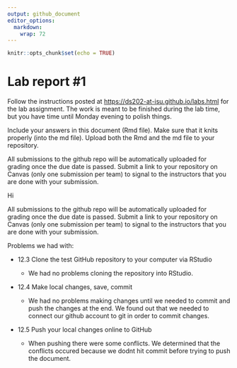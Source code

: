 ```yaml
---
output: github_document
editor_options: 
  markdown: 
    wrap: 72
---
```


<!-- README.md is generated from README.Rmd. Please edit the README.Rmd file -->

```r
knitr::opts_chunk$set(echo = TRUE)
```

# Lab report #1

Follow the instructions posted at
<https://ds202-at-isu.github.io/labs.html> for the lab assignment. The
work is meant to be finished during the lab time, but you have time
until Monday evening to polish things.

Include your answers in this document (Rmd file). Make sure that it
knits properly (into the md file). Upload both the Rmd and the md file
to your repository.


All submissions to the github repo will be automatically uploaded for grading once the due date is passed.
Submit a link to your repository on Canvas (only one submission per team) to signal to the instructors that you are done with your submission.

Hi


All submissions to the github repo will be automatically uploaded for
grading once the due date is passed. Submit a link to your repository on
Canvas (only one submission per team) to signal to the instructors that
you are done with your submission.



Problems we had with:

-   12.3 Clone the test GitHub repository to your computer via RStudio

    -   We had no problems cloning the repository into RStudio.

-   12.4 Make local changes, save, commit

    -   We had no problems making changes until we needed to commit and push the changes at the end.  We found out that we needed to connect our github account to git in order to commit changes.

-   12.5 Push your local changes online to GitHub

    -   When pushing there were some conflicts.  We determined that the conflicts occured because we dodnt hit commit before trying to push the document.

